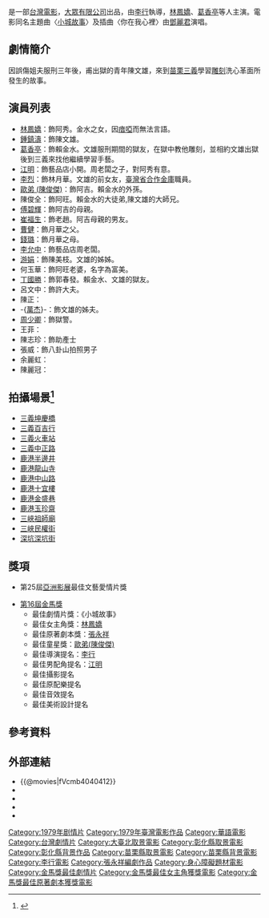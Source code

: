 {{Infobox Film
| name           = 小城故事
| original_name  = ''{{lang|en|The Story of A Small Town}}''
| image          = <!-- 檔案不存在 Story of a small town chinese poster.jpg ，可從英文維基百科取得 -->
| image_size     = 
| caption        = 
| director       = [[李行|李行]]
| producer       = 
| producer_2     = 陳汝霖
| writer         = [[張永祥_(編劇)|張永祥]]、林清介
| narrator       = 
| starring       = [[林鳳嬌|林鳳嬌]] <br> [[李烈|李烈]] <br> [[葛香亭|葛香亭]] <br> [[陳俊傑|歐弟(陳俊傑)]] <br> [[江明_(演員)|江明]]
| music          = [[翁清溪|翁清溪]]
| cinematography = 郭木盛、[[陳坤厚|陳坤厚]]
| editing        = 
| studio         = 大眾有限公司
| distributor    = 大眾有限公司 (香港)
| released       = 1979年
| runtime        = 94分鐘
| country        = {{TW}}
| language       = 華語
| budget         = 
| preceded_by    = 
| followed_by    = 
| website        = 
| amg_id         = 
| imdb_id        = tt0314907
}}

{{engname|《小城故事》|''The Story of A Small Town''}}是一部[[台灣電影|台灣電影]]，[[大眾有限公司|大眾有限公司]]出品，由[[李行|李行]]執導，[[林鳳嬌|林鳳嬌]]、[[葛香亭|葛香亭]]等人主演。電影同名主題曲〈[[小城故事_(鄧麗君歌曲)|小城故事]]〉及插曲〈你在我心裡〉由[[鄧麗君|鄧麗君]]演唱。

==劇情簡介==
因誤傷姐夫服刑三年後，甫出獄的青年陳文雄，來到[[苗栗縣|苗栗]][[三義鄉_(台灣)|三義]]學習[[雕刻|雕刻]]洗心革面所發生的故事。

==演員列表==
*[[林鳳嬌|林鳳嬌]]：飾阿秀。金水之女，因[[瘖啞|瘖啞]]而無法言語。
*[[鍾鎮濤|鍾鎮濤]]：飾陳文雄。
*[[葛香亭|葛香亭]]：飾賴金水。文雄服刑期間的獄友，在獄中教他雕刻，並相約文雄出獄後到三義來找他繼續學習手藝。
*[[江明_(演員)|江明]]：飾藝品店小開。周老闆之子，對阿秀有意。
*[[李烈|李烈]]：飾林月華。文雄的前女友，[[臺灣省合作金庫|臺灣省合作金庫]]職員。
*[[陳俊傑|歐弟 (陳俊傑)]]：飾阿吉。賴金水的外孫。
*陳俊全：飾阿旺。賴金水的大徒弟,陳文雄的大師兄。
*[[傅碧輝|傅碧輝]]：飾阿吉的母親。
*[[崔福生|崔福生]]：飾老趙。阿吉母親的男友。 
*[[曹健|曹健]]：飾月華之父。 
*[[錢璐|錢璐]]：飾月華之母。
*[[李允中|李允中]]：飾藝品店周老闆。
*[[游娟|游娟]]：飾陳美枝。文雄的姊姊。
*何玉華：飾阿旺老婆，名字為富美。
*[[丁國勝|丁國勝]]：飾郭春發。賴金水、文雄的獄友。
*呂文中：飾許大夫。
*陳正：
*-{[[萬杰|萬杰]]}-：飾文雄的姊夫。  
*[[周少卿|周少卿]]：飾獄警。
*王菲：
*陳志珍：飾助產士
*張威：飾八卦山拍照男子
*余麗虹：
*陳麗冠：

==拍攝場景<ref>{{Cite web |url=http://mypaper.pchome.com.tw/oldmovie/post/1305933443 |title=純樸清雅的鄉土原色〈小城故事〉 |access-date=2014-07-08 |archive-date=2021-02-14 |archive-url=https://web.archive.org/web/20210214145223/https://mypaper.pchome.com.tw/oldmovie/post/1305933443 |dead-url=no }}</ref>==
*[[三義坤慶橋|三義坤慶橋]]
*[[三義百吉行|三義百吉行]]
*[[三義火車站|三義火車站]]
*[[三義中正路|三義中正路]]
*[[鹿港半邊井|鹿港半邊井]]
*[[鹿港龍山寺|鹿港龍山寺]]
*[[鹿港中山路|鹿港中山路]]
*[[鹿港十宜樓|鹿港十宜樓]]
*[[鹿港金盛巷|鹿港金盛巷]]
*[[鹿港玉珍齋|鹿港玉珍齋]]
*[[三峽祖師廟|三峽祖師廟]]
*[[三峽民權街|三峽民權街]]
*[[深坑深坑街|深坑深坑街]]

== 獎項 ==
*第25屆[[亞洲影展|亞洲影展]]最佳文藝愛情片獎

*[[第16屆金馬獎|第16屆金馬獎]]
**最佳劇情片獎：《小城故事》
**最佳女主角獎：[[林鳳嬌|林鳳嬌]]
**最佳原著劇本獎：[[張永祥_(台灣)|張永祥]]
**最佳童星獎：[[陳俊傑|歐弟(陳俊傑)]]
**最佳導演提名：[[李行|李行]]
**最佳男配角提名：[[江明|江明]]
**最佳攝影提名
**最佳原配樂提名
**最佳音效提名
**最佳美術設計提名

==參考資料==
{{reflist}}

==外部連結==
*{{@movies|fVcmb4040412}}
*{{hkmdb title|6160}}
*{{Mtime|25643}}
*{{douban}}
*{{imdb title|0314907}}

{{李行}}
{{金馬獎最佳劇情片|第16屆}}
{{金馬獎最佳原著劇本|第16屆}}
{{Portal bar|臺灣|文化|電影}}
[[Category:1979年剧情片|Category:1979年剧情片]]
[[Category:1979年臺灣電影作品|Category:1979年臺灣電影作品]]
[[Category:華語電影|Category:華語電影]]
[[Category:台灣劇情片|Category:台灣劇情片]]
[[Category:大臺北取景電影|Category:大臺北取景電影]]
[[Category:彰化縣取景電影|Category:彰化縣取景電影]]
[[Category:彰化縣背景作品|Category:彰化縣背景作品]]
[[Category:苗栗縣取景電影|Category:苗栗縣取景電影]]
[[Category:苗栗縣背景電影|Category:苗栗縣背景電影]]
[[Category:李行電影|Category:李行電影]]
[[Category:張永祥編劇作品|Category:張永祥編劇作品]]
[[Category:身心障礙題材電影|Category:身心障礙題材電影]]
[[Category:金馬獎最佳劇情片|Category:金馬獎最佳劇情片]]
[[Category:金馬獎最佳女主角獲獎電影|Category:金馬獎最佳女主角獲獎電影]]
[[Category:金馬獎最佳原著劇本獲獎電影|Category:金馬獎最佳原著劇本獲獎電影]]